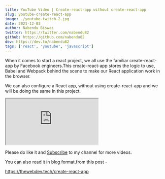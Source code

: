 ```yaml
---
title: YouTube Video | Create-react-app without create-react-app
slug: youtube-create-react-app
image: ./youtube-twitch-2.jpg
date: 2021-12-03
author: Nabendu Biswas
twitter: https://twitter.com/nabendu82
github: https://github.com/nabendu82
dev: https://dev.to/nabendu82
tags: ['react', 'youtube', 'javascript']
---
```


When it comes to start a react project, we all use the familiar create-react-app by Facebook engineers.This create-react-app stores the logic to use, Babel and Webpack behind the scene to make our React application work in the browser.

We can also configure a React app, without using create-react-app and we will be doing the same in this project.

<div className={styles.resp__container}>

<iframe className={styles.resp__iframe} src="https://www.youtube.com/embed/9owIQzm4c9I" gesture="media"  allow="encrypted-media" allowfullscreen></iframe>

</div>


Please do like it and [Subscribe](https://www.youtube.com/channel/UCRf7mazcufqZxd2pR3oQJuQ?sub_confirmation=1) to my channel for more videos.

You can also read it in blog format,from this post -

https://thewebdev.tech/create-react-app